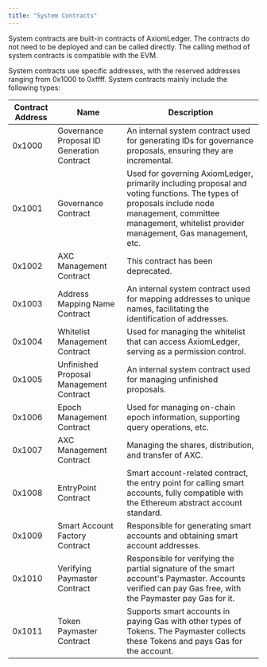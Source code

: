```yaml
---
title: "System Contracts"
---
```


System contracts are built-in contracts of AxiomLedger. The contracts do not need to be deployed and can be called directly. The calling method of system contracts is compatible with the EVM.

System contracts use specific addresses, with the reserved addresses ranging from 0x1000 to 0xffff. System contracts mainly include the following types:


| Contract Address | Name                   | Description                                                 |
| ------------| -------------------|-------------------------------------------------------|
| 0x1000      | Governance Proposal ID Generation Contract | An internal system contract used for generating IDs for governance proposals, ensuring they are incremental. |
| 0x1001      | Governance Contract | Used for governing AxiomLedger, primarily including proposal and voting functions. The types of proposals include node management, committee management, whitelist provider management, Gas management, etc. |
| 0x1002      | AXC Management Contract | This contract has been deprecated. |
| 0x1003      | Address Mapping Name Contract | An internal system contract used for mapping addresses to unique names, facilitating the identification of addresses. |
| 0x1004      | Whitelist Management Contract | Used for managing the whitelist that can access AxiomLedger, serving as a permission control. |
| 0x1005      | Unfinished Proposal Management Contract | An internal system contract used for managing unfinished proposals. |
| 0x1006      | Epoch Management Contract | Used for managing on-chain epoch information, supporting query operations, etc. |
| 0x1007      | AXC Management Contract | Managing the shares, distribution, and transfer of AXC. |
| 0x1008      | EntryPoint Contract | Smart account-related contract, the entry point for calling smart accounts, fully compatible with the Ethereum abstract account standard. |
| 0x1009      | Smart Account Factory Contract | Responsible for generating smart accounts and obtaining smart account addresses. |
| 0x1010      | Verifying Paymaster Contract | Responsible for verifying the partial signature of the smart account's Paymaster. Accounts verified can pay Gas free, with the Paymaster pay Gas for it. |
| 0x1011      | Token Paymaster Contract | Supports smart accounts in paying Gas with other types of Tokens. The Paymaster collects these Tokens and pays Gas for the account. |